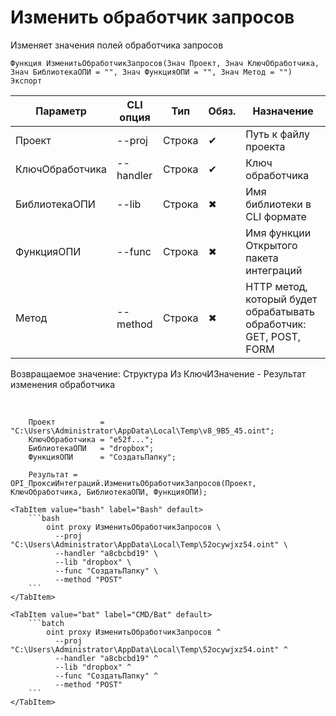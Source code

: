 ﻿---
sidebar_position: 5
---


# Изменить обработчик запросов
 Изменяет значения полей обработчика запросов



`Функция ИзменитьОбработчикЗапросов(Знач Проект, Знач КлючОбработчика, Знач БиблиотекаОПИ = "", Знач ФункцияОПИ = "", Знач Метод = "") Экспорт`

  | Параметр | CLI опция | Тип | Обяз. | Назначение |
  |-|-|-|-|-|
  | Проект | --proj | Строка | &#x2714; | Путь к файлу проекта |
  | КлючОбработчика | --handler | Строка | &#x2714; | Ключ обработчика |
  | БиблиотекаОПИ | --lib | Строка | &#x2716; | Имя библиотеки в CLI формате |
  | ФункцияОПИ | --func | Строка | &#x2716; | Имя функции Открытого пакета интеграций |
  | Метод | --method | Строка | &#x2716; | HTTP метод, который будет обрабатывать обработчик: GET, POST, FORM |

  
  Возвращаемое значение:   Структура Из КлючИЗначение - Результат изменения обработчика

<br/>




```bsl title="Пример использования для 1С:Предприятие/OneScript"
    Проект          = "C:\Users\Administrator\AppData\Local\Temp\v8_9B5_45.oint";
    КлючОбработчика = "e52f...";
    БиблиотекаОПИ   = "dropbox";
    ФункцияОПИ      = "СоздатьПапку";

    Результат = OPI_ПроксиИнтеграций.ИзменитьОбработчикЗапросов(Проект, КлючОбработчика, БиблиотекаОПИ, ФункцияОПИ);
```
    

 <Tabs>
  
    <TabItem value="bash" label="Bash" default>
        ```bash
            oint proxy ИзменитьОбработчикЗапросов \
              --proj "C:\Users\Administrator\AppData\Local\Temp\52ocywjxz54.oint" \
              --handler "a8cbcbd19" \
              --lib "dropbox" \
              --func "СоздатьПапку" \
              --method "POST"
        ```
    </TabItem>
  
    <TabItem value="bat" label="CMD/Bat" default>
        ```batch
            oint proxy ИзменитьОбработчикЗапросов ^
              --proj "C:\Users\Administrator\AppData\Local\Temp\52ocywjxz54.oint" ^
              --handler "a8cbcbd19" ^
              --lib "dropbox" ^
              --func "СоздатьПапку" ^
              --method "POST"
        ```
    </TabItem>
</Tabs>




